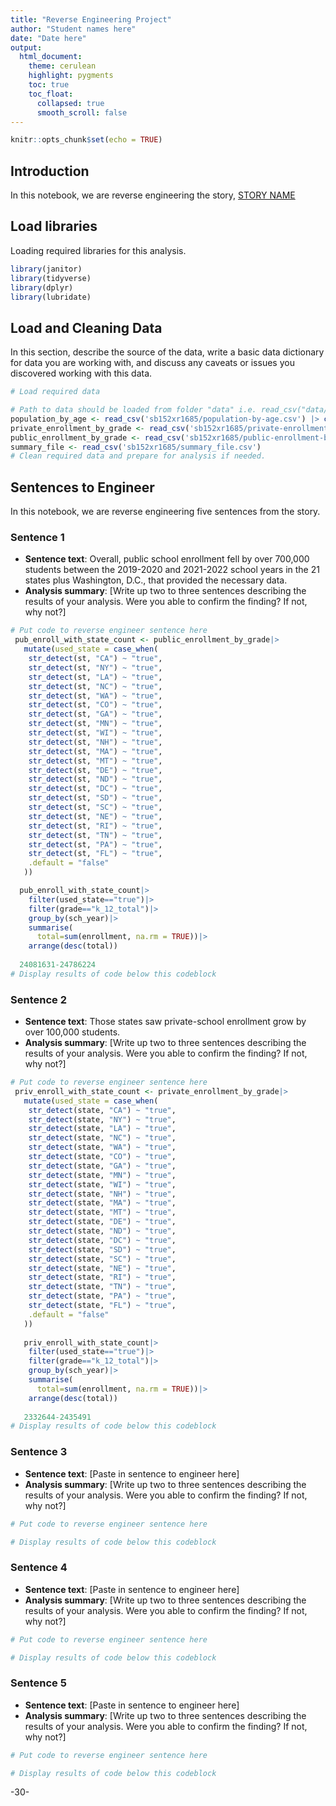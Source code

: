 ```yaml
---
title: "Reverse Engineering Project"
author: "Student names here"
date: "Date here"
output:
  html_document:
    theme: cerulean
    highlight: pygments
    toc: true
    toc_float:
      collapsed: true
      smooth_scroll: false
---
```


```r
knitr::opts_chunk$set(echo = TRUE)
```

## Introduction

In this notebook, we are reverse engineering the story, [STORY NAME](STORY%20URL)

## Load libraries

Loading required libraries for this analysis.

```r
library(janitor)
library(tidyverse)
library(dplyr)
library(lubridate)

```

## Load and Cleaning Data

In this section, describe the source of the data, write a basic data dictionary for data you are working with, and discuss any caveats or issues you discovered working with this data.

```r
# Load required data

# Path to data should be loaded from folder "data" i.e. read_csv("data/name_of_data.csv")
population_by_age <- read_csv('sb152xr1685/population-by-age.csv') |> clean_names()
private_enrollment_by_grade <- read_csv('sb152xr1685/private-enrollment-by-grade.csv') |> clean_names()
public_enrollment_by_grade <- read_csv('sb152xr1685/public-enrollment-by-grade.csv') |> clean_names()
summary_file <- read_csv('sb152xr1685/summary_file.csv')
# Clean required data and prepare for analysis if needed. 


```

## Sentences to Engineer

In this notebook, we are reverse engineering five sentences from the story.

### Sentence 1

-   **Sentence text**: Overall, public school enrollment fell by over 700,000 students between the 2019-2020 and 2021-2022 school years in the 21 states plus Washington, D.C., that provided the necessary data.
-   **Analysis summary**: [Write up two to three sentences describing the results of your analysis. Were you able to confirm the finding? If not, why not?]

```r
# Put code to reverse engineer sentence here
 pub_enroll_with_state_count <- public_enrollment_by_grade|>
   mutate(used_state = case_when(
    str_detect(st, "CA") ~ "true",
    str_detect(st, "NY") ~ "true",
    str_detect(st, "LA") ~ "true",
    str_detect(st, "NC") ~ "true",
    str_detect(st, "WA") ~ "true",
    str_detect(st, "CO") ~ "true",
    str_detect(st, "GA") ~ "true",
    str_detect(st, "MN") ~ "true",
    str_detect(st, "WI") ~ "true",
    str_detect(st, "NH") ~ "true",
    str_detect(st, "MA") ~ "true",
    str_detect(st, "MT") ~ "true",
    str_detect(st, "DE") ~ "true",
    str_detect(st, "ND") ~ "true",
    str_detect(st, "DC") ~ "true",
    str_detect(st, "SD") ~ "true",
    str_detect(st, "SC") ~ "true",
    str_detect(st, "NE") ~ "true",
    str_detect(st, "RI") ~ "true",
    str_detect(st, "TN") ~ "true",
    str_detect(st, "PA") ~ "true",
    str_detect(st, "FL") ~ "true",
    .default = "false"
   ))

  pub_enroll_with_state_count|>
    filter(used_state=="true")|>
    filter(grade=="k_12_total")|>
    group_by(sch_year)|>
    summarise(
      total=sum(enrollment, na.rm = TRUE))|>
    arrange(desc(total))
  
  24081631-24786224
# Display results of code below this codeblock

```

### Sentence 2

-   **Sentence text**: Those states saw private-school enrollment grow by over 100,000 students.
-   **Analysis summary**: [Write up two to three sentences describing the results of your analysis. Were you able to confirm the finding? If not, why not?]

```r
# Put code to reverse engineer sentence here
 priv_enroll_with_state_count <- private_enrollment_by_grade|>
   mutate(used_state = case_when(
    str_detect(state, "CA") ~ "true",
    str_detect(state, "NY") ~ "true",
    str_detect(state, "LA") ~ "true",
    str_detect(state, "NC") ~ "true",
    str_detect(state, "WA") ~ "true",
    str_detect(state, "CO") ~ "true",
    str_detect(state, "GA") ~ "true",
    str_detect(state, "MN") ~ "true",
    str_detect(state, "WI") ~ "true",
    str_detect(state, "NH") ~ "true",
    str_detect(state, "MA") ~ "true",
    str_detect(state, "MT") ~ "true",
    str_detect(state, "DE") ~ "true",
    str_detect(state, "ND") ~ "true",
    str_detect(state, "DC") ~ "true",
    str_detect(state, "SD") ~ "true",
    str_detect(state, "SC") ~ "true",
    str_detect(state, "NE") ~ "true",
    str_detect(state, "RI") ~ "true",
    str_detect(state, "TN") ~ "true",
    str_detect(state, "PA") ~ "true",
    str_detect(state, "FL") ~ "true",
    .default = "false"
   ))
 
   priv_enroll_with_state_count|>
    filter(used_state=="true")|>
    filter(grade=="k_12_total")|>
    group_by(sch_year)|>
    summarise(
      total=sum(enrollment, na.rm = TRUE))|>
    arrange(desc(total))
   
   2332644-2435491	
# Display results of code below this codeblock

```

### Sentence 3

-   **Sentence text**: [Paste in sentence to engineer here]
-   **Analysis summary**: [Write up two to three sentences describing the results of your analysis. Were you able to confirm the finding? If not, why not?]

```r
# Put code to reverse engineer sentence here

# Display results of code below this codeblock

```

### Sentence 4

-   **Sentence text**: [Paste in sentence to engineer here]
-   **Analysis summary**: [Write up two to three sentences describing the results of your analysis. Were you able to confirm the finding? If not, why not?]

```r
# Put code to reverse engineer sentence here

# Display results of code below this codeblock

```

### Sentence 5

-   **Sentence text**: [Paste in sentence to engineer here]
-   **Analysis summary**: [Write up two to three sentences describing the results of your analysis. Were you able to confirm the finding? If not, why not?]

```r
# Put code to reverse engineer sentence here

# Display results of code below this codeblock

```

-30-
